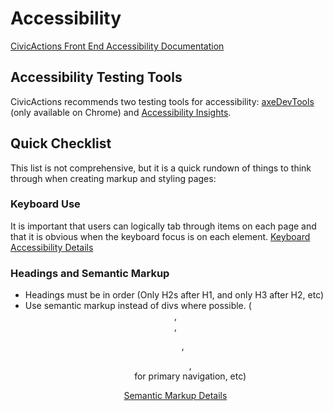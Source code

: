 
<Meta title="Accessibility" />

# Accessibility
[CivicActions Front End Accessibility Documentation](https://accessibility.civicactions.com/playbook/roles#front-end-engineer--software-engineer)

## Accessibility Testing Tools

CivicActions recommends two testing tools for accessibility: [axeDevTools](https://deque.com/axe/devtools/) (only available on Chrome) and [Accessibility Insights](https://accessibilityinsights.io/).

## Quick Checklist

This list is not comprehensive, but it is a quick rundown of things to think through when creating markup and styling pages:

### Keyboard Use

It is important that users can logically tab through items on each page and that it is obvious when the keyboard focus is on each element.
[Keyboard Accessibility Details](https://webaim.org/techniques/keyboard/)

### Headings and Semantic Markup

 - Headings must be in order (Only H2s after H1, and only H3 after H2, etc)
 - Use semantic markup instead of divs where possible. (<header>, <footer>, <ul>, <ol>, <nav> for primary navigation, etc)

[Semantic Markup Details](https://webaim.org/techniques/semanticstructure/)
